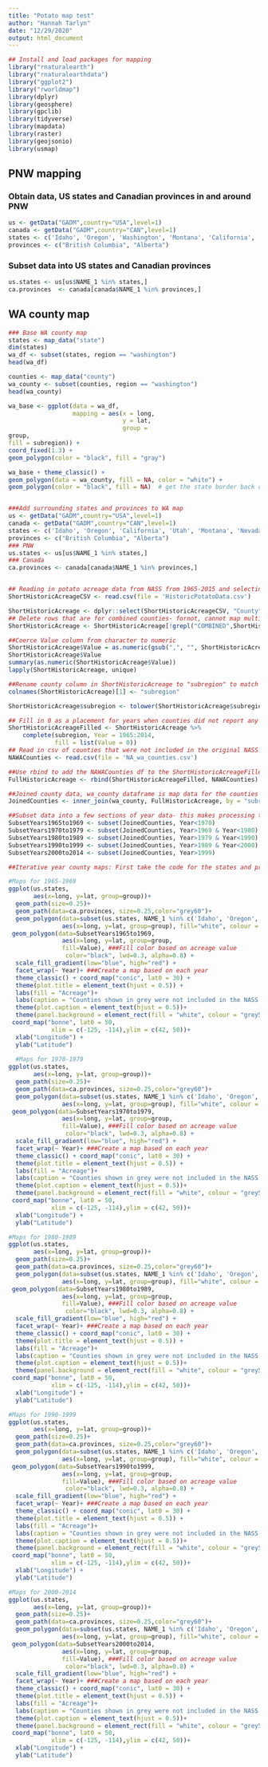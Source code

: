 ---
title: "Potato map test"
author: "Hannah Tarlyn"
date: "12/29/2020"
output: html_document
---

```{r setup, include=FALSE}
## Install and load packages for mapping
library("rnaturalearth")
library("rnaturalearthdata")
library("ggplot2")
library("rworldmap")
library(dplyr)
library(geosphere)
library(gpclib)
library(tidyverse)
library(mapdata)
library(raster)
library(geojsonio)
library(usmap)
```

## PNW mapping
### Obtain data, US states and Canadian provinces in and around PNW
```{r}
us <- getData("GADM",country="USA",level=1)
canada <- getData("GADM",country="CAN",level=1)
states <- c('Idaho', 'Oregon', 'Washington', 'Montana', 'California', 'Nevada', 'Utah', 'Wyoming')
provinces <- c("British Columbia", "Alberta")
```
### Subset data into US states and Canadian provinces
```{r}
us.states <- us[us$NAME_1 %in% states,]
ca.provinces  <- canada[canada$NAME_1 %in% provinces,]
```

## WA county map
```{r}
### Base WA county map
states <- map_data("state")
dim(states)
wa_df <- subset(states, region == "washington")
head(wa_df)

counties <- map_data("county")
wa_county <- subset(counties, region == "washington")
head(wa_county)

wa_base <- ggplot(data = wa_df,
                  mapping = aes(x = long,
                                y = lat,
                                group = 
group,
fill = subregion)) +
coord_fixed(1.3) +
geom_polygon(color = "black", fill = "gray")

wa_base + theme_classic() +
geom_polygon(data = wa_county, fill = NA, color = "white") +
geom_polygon(color = "black", fill = NA)  # get the state border back on top


###Add surrounding states and provinces to WA map
us <- getData("GADM",country="USA",level=1)
canada <- getData("GADM",country="CAN",level=1)
states <- c('Idaho', 'Oregon', 'California', 'Utah', 'Montana', 'Nevada', 'Wyoming')
provinces <- c("British Columbia", "Alberta")
### PNW
us.states <- us[us$NAME_1 %in% states,]
### Canada
ca.provinces <- canada[canada$NAME_1 %in% provinces,]


## Reading in potato acreage data from NASS from 1965-2015 and selecting year, county and value (acreage)
ShortHistoricAcreageCSV <- read.csv(file = 'HistoricPotatoData.csv')

ShortHistoricAcreage <- dplyr::select(ShortHistoricAcreageCSV, "County", "Year", "Value") 
## Delete rows that are for combined counties- fornot, cannot map multiple counties together, we will be mapping individual counties
ShortHistoricAcreage <- ShortHistoricAcreage[!grepl("COMBINED",ShortHistoricAcreage$County),]

##Coerce Value column from character to numeric
ShortHistoricAcreage$Value = as.numeric(gsub(",", "", ShortHistoricAcreage$Value))
ShortHistoricAcreage$Value
summary(as.numeric(ShortHistoricAcreage$Value))
lapply(ShortHistoricAcreage, unique)

##Rename county column in ShortHistoricAcreage to "subregion" to match the map county column name and change the ShortHistoricAcreage counties to all lowercase to match the map dataframe so they can be joined
colnames(ShortHistoricAcreage)[1] <- "subregion"

ShortHistoricAcreage$subregion <- tolower(ShortHistoricAcreage$subregion) 

## Fill in 0 as a placement for years when counties did not report any acreage. In some cases, counties only reported acreage for some years, but to properly map, the counties need to have an entry for each year or else they will not be included on the map when they did not report and no county boundaries will map on these years
ShortHistoricAcreageFilled <- ShortHistoricAcreage %>%
    complete(subregion, Year = 1965:2014, 
             fill = list(Value = 0)) 
## Read in csv of counties that were not included in the original NASS dataset: Asotin, Chelan, Clallam, Columbia, Ferry, Garfield, Jefferson, Mason, Pacific, Pend Oreille, San Juan, Skamania, Wahkiakum. This is done so the county borders of these counties will properly map. 
NAWACounties <- read.csv(file = 'NA_wa_counties.csv')

##Use rbind to add the NAWACounties df to the ShortHistoricAcreageFilled df
FullHistoricAcreage <- rbind(ShortHistoricAcreageFilled, NAWACounties)

##Joined county data, wa_county dataframe is map data for the counties in Washington state, FullHistoricAcreage includes the  potato acreage for each county over time
JoinedCounties <- inner_join(wa_county, FullHistoricAcreage, by = "subregion")

##Subset data into a few sections of year data- this makes processing the iterative maps easier/faster in terms of processing power needed by the computer
SubsetYears1965to1969 <- subset(JoinedCounties, Year<1970)
SubsetYears1970to1979 <- subset(JoinedCounties, Year>1969 & Year<1980)
SubsetYears1980to1989 <- subset(JoinedCounties, Year>1979 & Year<1990)
SubsetYears1990to1999 <- subset(JoinedCounties, Year>1989 & Year<2000)
SubsetYears2000to2014 <- subset(JoinedCounties, Year>1999)
```

```{r}
##Iterative year county maps: First take the code for the states and provinces surrounding WA (lines 118-123). Then add code for the WA county map using the first section of subset years (lines 124-139). Use facet_wrap (line 129) to create a map based on each year of data.

#Maps for 1965-1969
ggplot(us.states,
       aes(x=long, y=lat, group=group))+
  geom_path(size=0.25)+
  geom_path(data=ca.provinces, size=0.25,color="grey60")+
  geom_polygon(data=subset(us.states, NAME_1 %in% c('Idaho', 'Oregon', 'California', 'Utah', 'Montana', 'Nevada', 'Wyoming' )),
               aes(x=long, y=lat, group=group), fill="white", colour = "grey50", size=0.50)+ 
 geom_polygon(data=SubsetYears1965to1969,
               aes(x=long, y=lat, group=group,
               fill=Value), ###Fill color based on acreage value
                color="black", lwd=0.3, alpha=0.8) +
  scale_fill_gradient(low="blue", high="red") +
  facet_wrap(~ Year)+ ###Create a map based on each year
  theme_classic() + coord_map("conic", lat0 = 30) + 
  theme(plot.title = element_text(hjust = 0.5)) +
  labs(fill = "Acreage")+
  labs(caption = "Counties shown in grey were not included in the NASS data set.") +
  theme(plot.caption = element_text(hjust = 0.5))+ 
  theme(panel.background = element_rect(fill = "white", colour = "grey50"))+
 coord_map("bonne", lat0 = 50,
            xlim = c(-125, -114),ylim = c(42, 50))+
  xlab("Longitude") +
  ylab("Latitude")
  
  #Maps for 1970-1979
ggplot(us.states,
       aes(x=long, y=lat, group=group))+
  geom_path(size=0.25)+
  geom_path(data=ca.provinces, size=0.25,color="grey60")+
  geom_polygon(data=subset(us.states, NAME_1 %in% c('Idaho', 'Oregon', 'California', 'Utah', 'Montana', 'Nevada', 'Wyoming', 'Washington' )),
               aes(x=long, y=lat, group=group), fill="white", colour = "grey50", size=0.50)+ 
 geom_polygon(data=SubsetYears1970to1979,
               aes(x=long, y=lat, group=group,
               fill=Value), ###Fill color based on acreage value
                color="black", lwd=0.3, alpha=0.8) +
  scale_fill_gradient(low="blue", high="red") +
  facet_wrap(~ Year)+ ###Create a map based on each year
  theme_classic() + coord_map("conic", lat0 = 30) + 
  theme(plot.title = element_text(hjust = 0.5)) +
  labs(fill = "Acreage")+
  labs(caption = "Counties shown in grey were not included in the NASS data set.") +
  theme(plot.caption = element_text(hjust = 0.5))+ 
  theme(panel.background = element_rect(fill = "white", colour = "grey50"))+
 coord_map("bonne", lat0 = 50,
            xlim = c(-125, -114),ylim = c(42, 50))+
  xlab("Longitude") +
  ylab("Latitude")

#Maps for 1980-1989
ggplot(us.states,
       aes(x=long, y=lat, group=group))+
  geom_path(size=0.25)+
  geom_path(data=ca.provinces, size=0.25,color="grey60")+
  geom_polygon(data=subset(us.states, NAME_1 %in% c('Idaho', 'Oregon', 'California', 'Utah', 'Montana', 'Nevada', 'Wyoming', 'Washington' )),
               aes(x=long, y=lat, group=group), fill="white", colour = "grey50", size=0.50)+ 
 geom_polygon(data=SubsetYears1980to1989,
               aes(x=long, y=lat, group=group,
               fill=Value), ###Fill color based on acreage value
                color="black", lwd=0.3, alpha=0.8) +
  scale_fill_gradient(low="blue", high="red") +
  facet_wrap(~ Year)+ ###Create a map based on each year
  theme_classic() + coord_map("conic", lat0 = 30) + 
  theme(plot.title = element_text(hjust = 0.5)) +
  labs(fill = "Acreage")+
  labs(caption = "Counties shown in grey were not included in the NASS data set.") +
  theme(plot.caption = element_text(hjust = 0.5))+ 
  theme(panel.background = element_rect(fill = "white", colour = "grey50"))+
 coord_map("bonne", lat0 = 50,
            xlim = c(-125, -114),ylim = c(42, 50))+
  xlab("Longitude") +
  ylab("Latitude")

#Maps for 1990-1999
ggplot(us.states,
       aes(x=long, y=lat, group=group))+
  geom_path(size=0.25)+
  geom_path(data=ca.provinces, size=0.25,color="grey60")+
  geom_polygon(data=subset(us.states, NAME_1 %in% c('Idaho', 'Oregon', 'California', 'Utah', 'Montana', 'Nevada', 'Wyoming', 'Washington' )),
               aes(x=long, y=lat, group=group), fill="white", colour = "grey50", size=0.50)+ 
 geom_polygon(data=SubsetYears1990to1999,
               aes(x=long, y=lat, group=group,
               fill=Value), ###Fill color based on acreage value
                color="black", lwd=0.3, alpha=0.8) +
  scale_fill_gradient(low="blue", high="red") +
  facet_wrap(~ Year)+ ###Create a map based on each year
  theme_classic() + coord_map("conic", lat0 = 30) + 
  theme(plot.title = element_text(hjust = 0.5)) +
  labs(fill = "Acreage")+
  labs(caption = "Counties shown in grey were not included in the NASS data set.") +
  theme(plot.caption = element_text(hjust = 0.5))+ 
  theme(panel.background = element_rect(fill = "white", colour = "grey50"))+
 coord_map("bonne", lat0 = 50,
            xlim = c(-125, -114),ylim = c(42, 50))+
  xlab("Longitude") +
  ylab("Latitude")

#Maps for 2000-2014
ggplot(us.states,
       aes(x=long, y=lat, group=group))+
  geom_path(size=0.25)+
  geom_path(data=ca.provinces, size=0.25,color="grey60")+
  geom_polygon(data=subset(us.states, NAME_1 %in% c('Idaho', 'Oregon', 'California', 'Utah', 'Montana', 'Nevada', 'Wyoming', 'Washington' )),
               aes(x=long, y=lat, group=group), fill="white", colour = "grey50", size=0.50)+ 
 geom_polygon(data=SubsetYears2000to2014,
               aes(x=long, y=lat, group=group,
               fill=Value), ###Fill color based on acreage value
                color="black", lwd=0.3, alpha=0.8) +
  scale_fill_gradient(low="blue", high="red") +
  facet_wrap(~ Year)+ ###Create a map based on each year
  theme_classic() + coord_map("conic", lat0 = 30) + 
  theme(plot.title = element_text(hjust = 0.5)) +
  labs(fill = "Acreage")+
  labs(caption = "Counties shown in grey were not included in the NASS data set.") +
  theme(plot.caption = element_text(hjust = 0.5))+ 
  theme(panel.background = element_rect(fill = "white", colour = "grey50"))+
 coord_map("bonne", lat0 = 50,
            xlim = c(-125, -114),ylim = c(42, 50))+
  xlab("Longitude") +
  ylab("Latitude")

```



